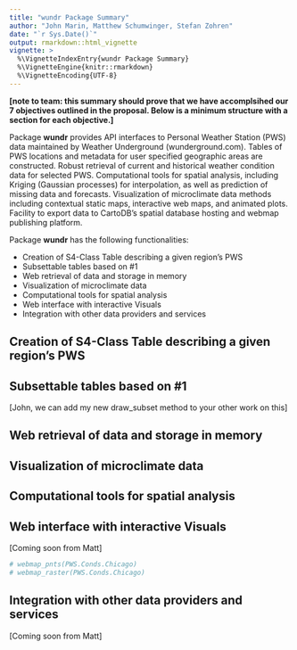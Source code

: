 ```yaml
---
title: "wundr Package Summary"
author: "John Marin, Matthew Schumwinger, Stefan Zohren"
date: "`r Sys.Date()`"
output: rmarkdown::html_vignette
vignette: >
  %\VignetteIndexEntry{wundr Package Summary}
  %\VignetteEngine{knitr::rmarkdown}
  %\VignetteEncoding{UTF-8}
---
```


**[note to team: this summary should prove that we have accomplsihed our 7 objectives outlined in the proposal. Below is a minimum structure with a section for each objective.]**

Package **wundr** provides API interfaces to Personal Weather Station (PWS) data maintained by Weather Underground (wunderground.com). Tables of PWS
locations and metadata for user specified geographic areas are constructed.
Robust retrieval of current and historical weather condition data for
selected PWS. Computational tools for spatial analysis, including Kriging
(Gaussian processes) for interpolation, as well as prediction of missing
data and forecasts. Visualization of microclimate data methods including
contextual static maps, interactive web maps, and animated plots. Facility
to export data to CartoDB's spatial database hosting and webmap publishing
platform.

Package **wundr** has the following functionalities:

- Creation of S4-Class Table describing a given region's PWS
- Subsettable tables based on #1
- Web retrieval of data and storage in memory
- Visualization of microclimate data
- Computational tools for spatial analysis
- Web interface with interactive Visuals
- Integration with other data providers and services

## Creation of S4-Class Table describing a given region's PWS 

## Subsettable tables based on #1
[John, we can add my new draw_subset method to your other work on this]

## Web retrieval of data and storage in memory

## Visualization of microclimate data

## Computational tools for spatial analysis

## Web interface with interactive Visuals
[Coming soon from Matt]

```r
# webmap_pnts(PWS.Conds.Chicago)
# webmap_raster(PWS.Conds.Chicago)
```

## Integration with other data providers and services 
[Coming soon from Matt]

